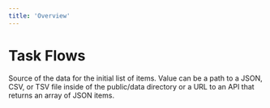 ```yaml
---
title: 'Overview'
---
```


# Task Flows

Source of the data for the initial list of items. Value can be a path to a JSON, CSV, or TSV file inside of the public/data directory or a URL to an API that returns an array of JSON items.



